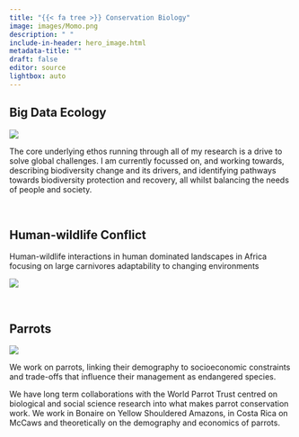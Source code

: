 ```yaml
---
title: "{{< fa tree >}} Conservation Biology"
image: images/Momo.png
description: " "
include-in-header: hero_image.html
metadata-title: ""
draft: false
editor: source
lightbox: auto
---
```


## <i class="fa-solid fa-globe"></i> Big Data Ecology
::: {.grid}

::: {.g-col-7}
![](images/Raptor.jpg)
:::

::: {.g-col-5}
The core underlying ethos running through all of my research is a drive to solve global challenges. I am currently focussed on, and working towards, describing biodiversity change and its drivers, and identifying pathways towards biodiversity protection and recovery, all whilst balancing the needs of people and society.
:::

:::

<br>

## <i class="fa-solid fa-drumstick-bite"></i> Human-wildlife Conflict
::: {.grid}

::: {.g-col-5}
Human-wildlife interactions in human dominated landscapes in Africa focusing on large carnivores adaptability to changing environments
:::

::: {.g-col-7}
![](images/hyena.png)
:::

:::

<br>


## <i class="fa-solid fa-kiwi-bird"></i> Parrots
::: {.grid}

::: {.g-col-7}
![](images/Raptor.jpg)
:::

::: {.g-col-5}
We work on parrots, linking their demography to socioeconomic constraints and trade-offs that influence their management as endangered species. 

We have long term collaborations with the World Parrot Trust centred on biological and social science research into what makes parrot conservation work. We work in Bonaire on Yellow Shouldered Amazons, in Costa Rica on McCaws and theoretically on the demography and economics of parrots.
:::

:::

<br>